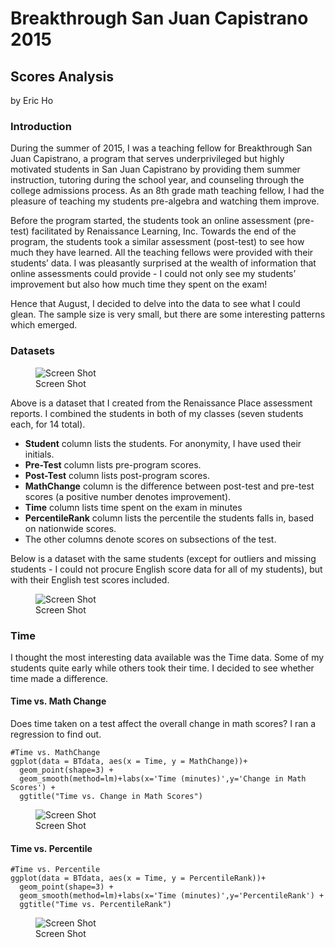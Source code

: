 # Breakthrough San Juan Capistrano 2015 
## Scores Analysis

by Eric Ho

### Introduction

During the summer of 2015, I was a teaching fellow for Breakthrough San Juan Capistrano, a program that serves
underprivileged but highly motivated students in San Juan Capistrano by providing them summer instruction, tutoring 
during the school year, and counseling through the college admissions process. As an 8th grade math teaching fellow,
I had the pleasure of teaching my students pre-algebra and watching them improve.

Before the program started, the students took an online assessment (pre-test) facilitated by Renaissance Learning, Inc. Towards
the end of the program, the students took a similar assessment (post-test) to see how much they have learned. All the
teaching fellows were provided with their students' data. I was pleasantly surprised at the wealth of information that
online assessments could provide - I could not only see my students' improvement but also how much time they spent on the
exam!

Hence that August, I decided to delve into the data to see what I could glean. The sample size is very small, but there
are some interesting patterns which emerged. 

### Datasets

![Screen Shot](https://github.com/ohrice/BTSJC/blob/master/images/Data.png)

Above is a dataset that I created from the Renaissance Place assessment reports. I combined the students in
both of my classes (seven students each, for 14 total).

* **Student** column lists the students. For anonymity, I have used their initials.
* **Pre-Test** column lists pre-program scores.
* **Post-Test** column lists post-program scores.
* **MathChange** column is the difference between post-test and pre-test scores (a positive number denotes improvement).
* **Time** column lists time spent on the exam in minutes
* **PercentileRank** column lists the percentile the students falls in, based on nationwide scores.
* The other columns denote scores on subsections of the test.

Below is a dataset with the same students (except for outliers and missing students - I could not procure English score
data for all of my students), but with their English test scores included.

![Screen Shot](https://github.com/ohrice/BTSJC/blob/master/images/Data2.png)

### Time

I thought the most interesting data available was the Time data. Some of my students quite early while others took their time.
I decided to see whether time made a difference.

#### Time vs. Math Change

Does time taken on a test affect the overall change in math scores? I ran a regression to find out.

```
#Time vs. MathChange
ggplot(data = BTdata, aes(x = Time, y = MathChange))+
  geom_point(shape=3) +
  geom_smooth(method=lm)+labs(x='Time (minutes)',y='Change in Math Scores') + 
  ggtitle("Time vs. Change in Math Scores")
```
![Screen Shot](https://github.com/ohrice/BTSJC/blob/master/plots/TimeMathChange.png)


#### Time vs. Percentile

```
#Time vs. Percentile
ggplot(data = BTdata, aes(x = Time, y = PercentileRank))+
  geom_point(shape=3) +
  geom_smooth(method=lm)+labs(x='Time (minutes)',y='PercentileRank') + 
  ggtitle("Time vs. PercentileRank")
```
![Screen Shot](https://github.com/ohrice/BTSJC/blob/master/plots/TimePercentileRank.png)
